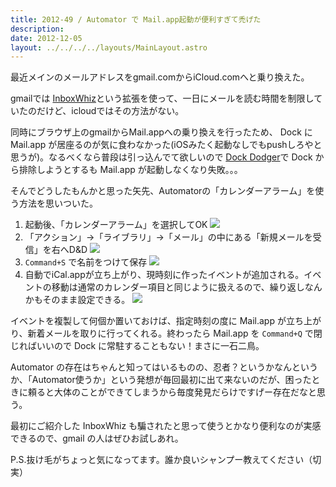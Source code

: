 ```yaml
---
title: 2012-49 / Automator で Mail.app起動が便利すぎて禿げた
description: 
date: 2012-12-05
layout: ../../../../layouts/MainLayout.astro
---
```


最近メインのメールアドレスをgmail.comからiCloud.comへと乗り換えた。

gmailでは [InboxWhiz](http://jp.techcrunch.com/archives/20121120grexits-inboxwhiz-keeps-you-from-obsessively-checking-your-gmail-by-hiding-it-from-you/)という拡張を使って、一日にメールを読む時間を制限していたのだけど、icloudではその方法がない。

同時にブラウザ上のgmailからMail.appへの乗り換えを行ったため、 Dock に Mail.app が居座るのが気に食わなかった(iOSみたく起動なしでもpushしろやと思うが)。なるべくなら普段は引っ込んでて欲しいので [Dock Dodger](http://www.moongift.jp/2008/09/dock_dodger/)で Dock から排除しようとするも Mail.app が起動しなくなり失敗。。。

そんでどうしたもんかと思った矢先、Automatorの「カレンダーアラーム」を使う方法を思いついた。


1. 起動後、「カレンダーアラーム」を選択してOK
  ![](/ja/blog/posts/2012-49/20121230194756.jpeg)
2. 「アクション」→「ライブラリ」→「メール」の中にある「新規メールを受信」を右へD&D
  ![](/ja/blog/posts/2012-49/20121230194836.jpeg)
3. `Command+S` で名前をつけて保存
  ![](/ja/blog/posts/2012-49/20121230194846.jpeg)
4. 自動でiCal.appが立ち上がり、現時刻に作ったイベントが追加される。イベントの移動は通常のカレンダー項目と同じように扱えるので、繰り返しなんかもそのまま設定できる。
  ![](/ja/blog/posts/2012-49/20121230194855.jpeg)

イベントを複製して何個か置いておけば、指定時刻の度に Mail.app が立ち上がり、新着メールを取りに行ってくれる。終わったら Mail.app を `Command+Q` で閉じればいいので Dock に常駐することもない！まさに一石二鳥。

Automator の存在はちゃんと知ってはいるものの、忍者？というかなんというか、「Automator使うか」という発想が毎回最初に出て来ないのだが、困ったときに頼ると大体のことができてしまうから毎度発見だらけですげー存在だなと思う。

最初にご紹介した InboxWhiz も騙されたと思って使うとかなり便利なのが実感できるので、gmail の人はぜひお試しあれ。

P.S.抜け毛がちょっと気になってます。誰か良いシャンプー教えてください（切実）
